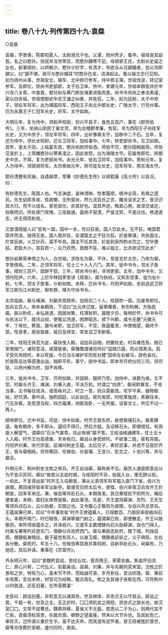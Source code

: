 ```yaml
---
---
---
```

title: 卷八十九·列传第四十九·袁粲
---

○袁粲

袁粲，字景倩，陈郡阳夏人，太尉淑兄子也。父濯，扬州秀才，蚤卒。祖母哀其幼孤，名之曰愍孙。伯叔并当世荣显，而愍孙饑寒不足。母琅邪王氏，太尉长史诞之女也，躬事绩纺，以供朝夕。愍孙少好学，有清才，有欲与从兄顗婚者，伯父洵即顗父，曰“顗不堪，政可与愍孙婚耳”时愍孙在坐，流涕起出。蚤以操立志行见知。初为扬州从事，世祖安北、镇军、北中郎行参军，侍中郎主簿。世祖伐逆，转记室参军。及即位，除尚书吏部郎，太子右卫率，侍中。孝建元年，世祖率群臣并於中兴寺八关斋，中食竟，愍孙别与黄门郎张淹更进鱼肉食。尚书令何尚之奉法素谨，密以白世祖，世祖使御史中丞王谦之纠奏，并免官。二年，起为廷尉，太子中庶子，领右军将军。出为辅国将军、西阳王子尚北中郎长史、广陵太守，行兖州事。仍为永嘉王子仁冠军长史，将军、太守如故。

大明元年，复为侍中，领射声校尉，封兴平县子，食邑五百户，事在《颜师伯传》。三年，坐纳山阴民丁彖文货，举为会稽郡孝廉，免官。寻为西阳王子尚抚军长史，又为中庶子，领左军将军。四年，出补豫章太守，加秩中二千石。五年，复还为侍中，领长水校尉，迁左卫将军，加给事中。七年，转吏部尚书，左卫如故。其年，皇太子冠，上临宴东宫，愍孙劝颜师伯酒。师伯不饮，愍孙因相裁辱。师伯见宠於上，上常嫌愍孙以寒素凌之，因此发怒，出为海陵太守。前废帝即位，除御史中丞，不拜。复为吏部尚书。永光元年，徙右卫将军，加给事中。景和元年，复入为侍中，领骁骑将军。太宗泰始元年，转司徒左长史，冠军将军，南东海太守。

愍孙清整有风操，自遇甚厚，常著《妙德先生传》以续嵇康《高士传》以自况，曰：

有妙德先生，陈国人也。气志渊虚，姿神清映，性孝履顺，栖冲业简，有舜之遗风。先生幼夙多疾，性疏懒，无所营尚，然九流百氏之言，雕龙谈天之艺，皆泛识其大归，而不以成名。家贫尝仕，非其好也。混其声迹，晦其心用，故深交或迕，俗察罔识。所处席门常掩，三径裁通，虽扬子寂漠，严叟沈冥，不是过也。修道遂志，终无得而称焉。

又尝谓周旋人曰“昔有一国，国中一水，号曰狂泉。国人饮此水，无不狂，唯国君穿井而汲，独得无恙。国人既并狂，反谓国主之不狂为狂。於是聚谋，共执国主，疗其狂疾。火艾针药，莫不毕具。国主不任其苦，於是到泉所酌水饮之，饮毕便狂。君臣大小，其狂若一，众乃欢然。我既不狂，难以独立，比亦欲试饮此水”

愍孙幼慕荀奉倩之为人，白世祖，求改名为粲，不许。至是言於太宗，乃改为粲，字景倩焉。二年，迁领军将军，仗士三十人入六门。其年，徙中书令，领太子詹事，增封三百户，固辞不受。三年，转尚书仆射，寻领吏部。五年，加中书令，又领丹阳尹。六年，上於华林园茅堂讲《周易》，粲为执经。又知东宫事，徙为右仆射。七年，领太子詹事，仆射如故。未拜，迁尚书令，丹阳尹如故。坐前选武卫将军江柳为江州刺史，柳有罪，降为守尚书令。

太宗临崩，粲与褚渊、刘勔并受顾命，加班剑二十人，给鼓吹一部。后废帝即位，加兵五百人。帝未亲朝政，下诏曰“比元序愆度，留熏耀晷，有伤秋稼，方贻民瘼。朕以眇疚，未弘政道，囹圄尚繁，枉滞犹积，晨兢夕厉，每恻於怀。尚书令可与执法以下，就讯众狱，使冤讼洗遂，困弊昭苏。颁下州郡，咸令无壅”元徽元年，丁母忧，葬竟，摄令亲职，加卫将军，不受。敦逼备至，中使相望，粲终不受。性至孝，居丧毁甚，祖日及祥变，常发诏卫军断客。

二年，桂阳王休范为逆，粲扶曳入殿，诏加兵自随，府置佐史。时兵难危急，贼已至南掖门，诸将意沮，咸莫能奋。粲慷慨谓诸将帅曰“寇贼已逼，而众情离沮。孤子受先帝顾托，本以死报，今日当与褚护军同死社稷”因命左右被马，辞色哀壮。於是陈显达等感激出战，贼即平殄。事宁，授中书监，即本号开府仪同三司，领司徒，以扬州解为府，固不肯移。

三年，徙尚书令，卫军、开府如故，并固辞，服终乃受。加侍中，进爵为侯，又不受。时粲与齐王、褚渊、刘秉入直，平决万机，时谓之“四贵”。粲闲默寡言，不肯当事，主书每往谘决，或高咏对之，时立一意，则众莫能改。宅宇平素，器物取给。好饮酒，善吟讽，独酌园庭，以此自适。居负南郭，时杖策独游，素寡往来，门无杂客。及受遗当权，四方辐凑，闲居高卧，一无所接，谈客文士，所见不过一两人。

顺帝即位，迁中书监，司徒、侍中如故。时齐王居东府，故使粲镇石头。粲素静退，每有朝命，多不即从，逼切不得已，然后方就。及诏移石头，即便顺旨。有周旋人解望气，谓粲曰“石头气甚乖，往必有祸”粲不答。又给油络通幰车，仗士五十人入殿。时齐王功高德重，天命有归，粲自以身受顾托，不欲事二姓，密有异图。丹阳尹刘秉，宋代宗室。前湘州刺史王蕴，太后兄子，素好武事，并虑不见容於齐王，皆与粲相结。将帅黄回、任候伯、孙昙瓘、王宜兴、彭文之、卜伯兴等，并与粲合。

升明元年，荆州刺史沈攸之举兵，齐王自诣粲，粲称疾不见。粲宗人通直郎袁达以为不宜示异同，粲曰“彼若以主幼时艰，与桂阳时不异，劫我入台，便无辞以拒。一如此，不复得出矣”时齐王入屯朝堂，秉从父弟领军将军韫入直门下省，伯兴为直閤，黄回诸将皆率军出新亭。粲谋克日矫太后令，使韫、伯兴率宿卫兵攻齐王於朝堂，回率军来应。秉、候伯等并赴石头，本期夜发。其日秉恇扰不知所为，晡后便束装，未暗，载妇女席卷就粲，由此事泄。先是，齐王遣将薛渊、苏烈、王天生等领兵戍石头，云以助粲，实御之也。又令腹心王敬则为直閤，与伯兴共总禁兵。王蕴闻秉已奔，叹曰“今年事败矣”时齐王使蕴募人，已得数百，乃狼狈率部曲向石头。本期开南门，时已暗夜，薛渊等据门射之，蕴谓粲已败，即便散走。齐王以报敬则，率所领收蕴杀之，并诛伯兴。又遣军主戴僧静向石头助薛渊，自仓门得入。时粲与秉等列兵登东门，僧静分兵攻府西门。粲与秉欲还赴府，既下城，列烛自照，僧静挺身暗往，粲子最觉有异人，以身卫粲，僧静直前斩之，父子俱殒，左右各分散。粲死时，年五十八。任候伯等其夜并乘轻舸，自新亭赴石头，闻粲败，乃驰还。其后并诛。秉事在《宗室传》。

齐永明元年，诏曰“昔魏矜袁绍，恩给丘坟。晋亮两王，荣覃余裔。斯盖怀旧流仁，原心兴宥，二代弘义，前载美谈。袁粲、刘秉，并与先朝同奖宋室。沈攸之於景和之世，特有乃心，虽末节不终，而始诚可录。岁月弥往，宜沾优隆。粲、秉前年改葬，茔兆未修，材官可为经略，粗合周礼。攸之及其诸子丧柩在西，可符荆州以时致送，还反旧墓，在所营葬事”

史臣曰：辟运创基，非机变无以通其务。世及继体，非忠贞无以守其业。辟运之君，千载一有，世及之主，无乏於时，囗囗须机变之用短，资忠贞之路长也。故汉室囗囗，文举不屈曹氏。魏鼎将移，夏侯义不北面。若悉以二子为心，则两代宜不亡矣。袁粲清标简贵，任属负图，朝野之望虽隆，然未以大节许也。及其赴危亡，审存灭，岂所谓义重於生乎。虽不达天命，而其道有足怀者。昔王经被旌於晋世，粲等亦改葬於圣朝，盛代同符，美矣。

